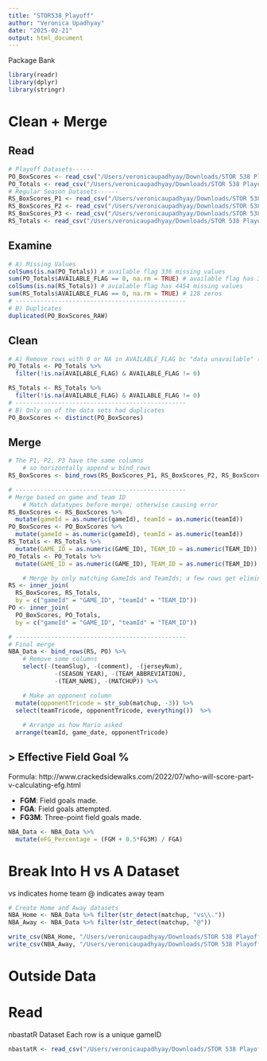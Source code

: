 ```yaml
---
title: "STOR538_Playoff"
author: "Veronica Upadhyay"
date: "2025-02-21"
output: html_document
---
```


Package Bank
```r
library(readr)
library(dplyr)
library(stringr)
```
# Clean + Merge
## Read
```r
# Playoff Datasets------
PO_BoxScores <- read_csv("/Users/veronicaupadhyay/Downloads/STOR 538 Playoff/Starting Data/play_off_box_scores_2010_2024.csv")
PO_Totals <- read_csv("/Users/veronicaupadhyay/Downloads/STOR 538 Playoff/Starting Data/play_off_totals_2010_2024.csv")
# Regular Season Datasets------
RS_BoxScores_P1 <- read_csv("/Users/veronicaupadhyay/Downloads/STOR 538 Playoff/Starting Data/regular_season_box_scores_2010_2024_part_1.csv")
RS_BoxScores_P2 <- read_csv("/Users/veronicaupadhyay/Downloads/STOR 538 Playoff/Starting Data/regular_season_box_scores_2010_2024_part_2.csv")
RS_BoxScores_P3 <- read_csv("/Users/veronicaupadhyay/Downloads/STOR 538 Playoff/Starting Data/regular_season_box_scores_2010_2024_part_3.csv")
RS_Totals <- read_csv("/Users/veronicaupadhyay/Downloads/STOR 538 Playoff/Starting Data/regular_season_totals_2010_2024.csv")
```

## Examine
```r
# A) Missing Values
colSums(is.na(PO_Totals)) # available flag 336 missing values
sum(PO_Totals$AVAILABLE_FLAG == 0, na.rm = TRUE) # available flag has 30 zeros
colSums(is.na(RS_Totals)) # avialable flag has 4454 missing values
sum(RS_Totals$AVAILABLE_FLAG == 0, na.rm = TRUE) # 128 zeros
# ------------------------------------------------
# B) Duplicates
duplicated(PO_BoxScores_RAW)
```

## Clean
```r
# A) Remove rows with 0 or NA in AVAILABLE_FLAG bc "data unavailable" (README)
PO_Totals <- PO_Totals %>% 
  filter(!is.na(AVAILABLE_FLAG) & AVAILABLE_FLAG != 0)

RS_Totals <- RS_Totals %>% 
  filter(!is.na(AVAILABLE_FLAG) & AVAILABLE_FLAG != 0)
# ------------------------------------------------
# B) Only on of the data sets had duplicates
PO_BoxScores <- distinct(PO_BoxScores)
```

## Merge
```r
# The P1, P2, P3 have the same columns
    # so horizontally append w bind_rows
RS_BoxScores <- bind_rows(RS_BoxScores_P1, RS_BoxScores_P2, RS_BoxScores_P3)

# ------------------------------------------------
# Merge based on game and team ID
    # Match datatypes before merge; otherwise causing error
RS_BoxScores <- RS_BoxScores %>%
  mutate(gameId = as.numeric(gameId), teamId = as.numeric(teamId))
PO_BoxScores <- PO_BoxScores %>%
  mutate(gameId = as.numeric(gameId), teamId = as.numeric(teamId))
RS_Totals <- RS_Totals %>%
  mutate(GAME_ID = as.numeric(GAME_ID), TEAM_ID = as.numeric(TEAM_ID))
PO_Totals <- PO_Totals %>%
  mutate(GAME_ID = as.numeric(GAME_ID), TEAM_ID = as.numeric(TEAM_ID))

    # Merge by only matching GameIds and TeamIds; a few rows get eliminated here
RS <- inner_join(
  RS_BoxScores, RS_Totals, 
  by = c("gameId" = "GAME_ID", "teamId" = "TEAM_ID"))
PO <- inner_join(
  PO_BoxScores, PO_Totals, 
  by = c("gameId" = "GAME_ID", "teamId" = "TEAM_ID"))

# ------------------------------------------------
# Final merge
NBA_Data <- bind_rows(RS, PO) %>%
    # Remove some columns
    select(-(teamSlug), -(comment), -(jerseyNum),
             -(SEASON_YEAR), -(TEAM_ABBREVIATION),
             -(TEAM_NAME), -(MATCHUP)) %>%

    # Make an opponent column
  mutate(opponentTricode = str_sub(matchup, -3)) %>%
  select(teamTricode, opponentTricode, everything())  %>%
  
    # Arrange as how Mario asked
  arrange(teamId, game_date, opponentTricode) 
```

## > Effective Field Goal %
Formula:
http://www.crackedsidewalks.com/2022/07/who-will-score-part-v-calculating-efg.html

- **FGM**: Field goals made.
- **FGA**: Field goals attempted.
- **FG3M**: Three-point field goals made.
```r
NBA_Data <- NBA_Data %>%
  mutate(eFG_Percentage = (FGM + 0.5*FG3M) / FGA)
```


# Break Into H vs A Dataset
vs indicates home team
@ indicates away team
```r
# Create Home and Away datasets
NBA_Home <- NBA_Data %>% filter(str_detect(matchup, "vs\\."))
NBA_Away <- NBA_Data %>% filter(str_detect(matchup, "@"))

write_csv(NBA_Home, "/Users/veronicaupadhyay/Downloads/STOR 538 Playoff/NBA_Home.csv")
write_csv(NBA_Away, "/Users/veronicaupadhyay/Downloads/STOR 538 Playoff/NBA_Away.csv")
```

















# Outside Data
# Read
nbastatR Dataset
Each row is a unique gameID
```r
nbastatR <- read_csv("/Users/veronicaupadhyay/Downloads/STOR 538 Playoff/Data2025.csv")
```





















